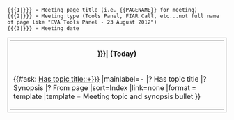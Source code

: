 <noinclude>
<pre>
{{{1|}}} = Meeting page title (i.e. {{PAGENAME}} for meeting)
{{{2|}}} = Meeting type (Tools Panel, FIAR Call, etc...not full name of page like "EVA Tools Panel - 23 August 2012")
{{{3|}}} = Meeting date
</pre>
</noinclude><includeonly><tr><td><table class="main-page-meeting-minutes-row highlighted-row-light-yellow" style="width:100%;padding:5px;border:1px solid #cccccc;margin:10px 0px 0px 0px;"><tr><th>'''[[{{{1|}}}|{{{2|}}}]]''' (Today)</th></tr>
<tr><td>{{#ask: [[Has topic title::+]][[From page::{{{1|}}}]]
|mainlabel=-
|? Has topic title
|? Synopsis
|? From page
|sort=Index
|link=none
|format = template
|template = Meeting topic and synopsis bullet
}}</td></tr></table></td></tr></includeonly>
